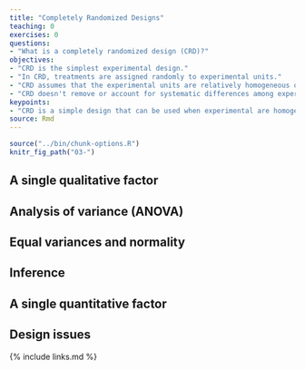 ```yaml
---
title: "Completely Randomized Designs"
teaching: 0
exercises: 0
questions:
- "What is a completely randomized design (CRD)?"
objectives:
- "CRD is the simplest experimental design."
- "In CRD, treatments are assigned randomly to experimental units."
- "CRD assumes that the experimental units are relatively homogeneous or similar."
- "CRD doesn't remove or account for systematic differences among experimental units."
keypoints:
- "CRD is a simple design that can be used when experimental are homogeneous."
source: Rmd
---
```


```r
source("../bin/chunk-options.R")
knitr_fig_path("03-")
```

## A single qualitative factor

## Analysis of variance (ANOVA)


## Equal variances and normality


## Inference

## A single quantitative factor

## Design issues



{% include links.md %}